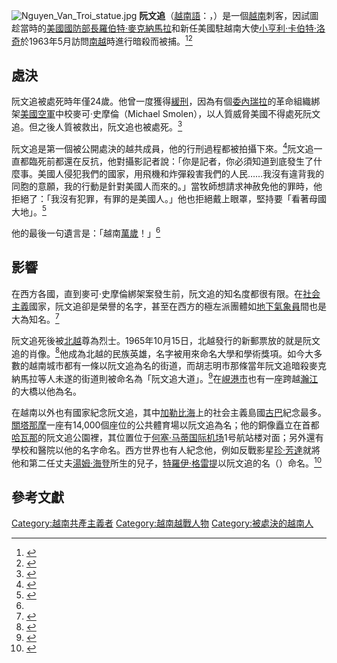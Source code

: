{{Infobox Criminal
| subject_name   = 阮文追
| image_name     = 
| image_size     = 
| image_caption  =1964年被逮捕後的阮文追 
| date_of_birth  = 1940年2月1日
| date_of_death  = 1964年10月15日（24歲）
| place_of_death = [[胡志明市|西貢]]{{Link-en|志和監獄|Chí Hòa Prison}}
| charge         = 殺人未遂
| conviction     = 謀殺未遂罪
| penalty        = [[槍斃|槍斃]]
| status         = 
|image=Nguyễn Văn Trỗi.jpg}}
[[File:Nguyen_Van_Troi_statue.jpg|thumb]]
'''阮文追'''（[[越南語|越南語]]：{{lang|vi|Nguyễn Văn Trỗi}}，{{bd|1940年|2月1日|1964年|10月15日}}）是一個[[越南|越南]]刺客，因試圖趁當時的[[美國國防部長|美國國防部長]][[羅伯特·麥克納馬拉|羅伯特·麥克納馬拉]]和新任美國駐越南大使[[小亨利·卡伯特·洛奇|小亨利·卡伯特·洛奇]]於1963年5月訪問[[越南共和国|南越]]時進行暗殺而被捕。<ref name="birthyear">{{Cite journal|url=http://www.time.com/time/magazine/article/0,9171,876244,00.html|title=Another Nasty Stunt|journal=''Time''|year=1964|language=en|accessdate=2011-06-23|archive-date=2011-05-22|archive-url=https://web.archive.org/web/20110522210125/http://www.time.com/time/magazine/article/0,9171,876244,00.html|dead-url=no}}</ref><ref name="greene">{{Cite book|author=[[费利克斯·格林|Greene, Felix]]|year=1966|title=''Vietnam! Vietnam! In photographs and text.''|location=California; New York|publisher=Fulton Publishing Company; Time Warner|lccn=66-28359|language=en}}</ref>

== 處決 ==
阮文追被處死時年僅24歲。他曾一度獲得[[緩刑|緩刑]]，因為有個[[委內瑞拉|委內瑞拉]]的革命組織綁架[[美國空軍|美國空軍]]中校麥可·史摩倫（Michael Smolen），以人質威脅美國不得處死阮文追。但之後人質被救出，阮文追也被處死。<ref name="suggestions">{{Cite journal|url=http://www.time.com/time/magazine/article/0,9171,897313,00.html|title=Suggestions, Anyone?|journal=''Time''|year=1964|publisher=Time Warner|location=New York|language=en|accessdate=2011-06-23|archive-date=2011-05-22|archive-url=https://web.archive.org/web/20110522210143/http://www.time.com/time/magazine/article/0,9171,897313,00.html|dead-url=no}}</ref>

阮文追是第一個被公開處決的越共成員，他的行刑過程都被拍攝下來。<ref name="oct15">{{Cite journal|author=Reuters|year=1964|title=Saigon Executes Youth For Plot on McNamara|publisher=''New York Times''|publisher=The New York Times Company|location=New York|language=en}}</ref>阮文追一直都臨死前都還在反抗，他對攝影記者說：「你是記者，你必須知道到底發生了什麼事。美國人侵犯我們的國家，用飛機和炸彈殺害我們的人民……我沒有違背我的同胞的意願，我的行動是針對美國人而來的。」當牧師想請求神赦免他的罪時，他拒絕了：「我沒有犯罪，有罪的是美國人。」他也拒絕戴上眼罩，堅持要「看著母國大地」。<ref name="wifebio">{{Cite book|author=Phan Thi Quyen|year=1965|title=''Nguyen van troi tel qu'il etait''|location=Hanoi|publisher=Editions en langues etrangeres|language=vi}}</ref>

他的最後一句遺言是：「越南[[萬歲|萬歲]]！」<ref name="greene"/>

== 影響 ==
在西方各國，直到麥可·史摩倫綁架案發生前，阮文追的知名度都很有限。在[[社会主義|社会主義]]國家，阮文追卻是榮譽的名字，甚至在西方的極左派團體如[[地下氣象員|地下氣象員]]間也是大為知名。<ref name="weatherman">{{Cite book|author=Grathwohl, Larry, and Reagan, Frank|year=1976|title=''Bringing Down America: An FBI Informer with the Weathermen''|publisher=Arlington House, New Rochelle|location=New York|pages=39|language=en}}</ref>

阮文追死後被[[越南民主共和国|北越]]尊為烈士。1965年10月15日，北越發行的新郵票放的就是阮文追的肖像。<ref name="postal">{{Cite book|publisher=''New York Times''|year=1968|title=Postal Issues of North Vietnam|location=New York|language=en|accessdate=2011-06-23|url=https://www.nytimes.com/1968/05/19/archives/postal-issues-of-north-vietnam.html}}</ref>他成為北越的民族英雄，名字被用來命名大學和學術獎項。如今大多數的越南城市都有一條以阮文追為名的街道，而胡志明市那條當年阮文追暗殺麥克納馬拉等人未遂的街道則被命名為「阮文追大道」。<ref>{{cite book| title=Vietnam Country Map |publisher=Periplus Travel Maps |year=2002|isbn=0-7946-0070-0|language=en}}</ref>在[[峴港市|峴港市]]也有一座跨越[[瀚江|瀚江]]的大橋以他為名。

在越南以外也有國家紀念阮文追，其中[[加勒比海|加勒比海]]上的社会主義島國[[古巴|古巴]]紀念最多。[[關塔那摩|關塔那摩]]一座有14,000個座位的公共體育場以阮文追為名；他的銅像矗立在首都[[哈瓦那|哈瓦那]]的阮文追公園裡，其位置位于[[何塞·马蒂国际机场|何塞·马蒂国际机场]]1号航站楼对面；另外還有學校和醫院以他的名字命名。西方世界也有人紀念他，例如反戰影星[[珍·芳達|珍·芳達]]就將他和第二任丈夫[[湯姆·海登|湯姆·海登]]所生的兒子，[[特羅伊·格雷提|特羅伊·格雷提]]以阮文追的名（{{lang|vi|Trỗi}}）命名。<ref name=theheart>{{Cite web|url=http://www.telegraph.co.uk/culture/4711422/The-heart-doesnt-grow-Fonda.html|title=The heart doesn't grow Fonda|author=Mark Steyn|publisher=The Telegraph|language=en|date=1998-02-03|accessdate=2011-06-23|archive-date=2010-08-03|archive-url=https://web.archive.org/web/20100803012635/http://www.telegraph.co.uk/culture/4711422/The-heart-doesnt-grow-Fonda.html|dead-url=no}}</ref>

== 參考文獻 ==
{{reflist}}
{{DEFAULTSORT:Nguyen, Troi Van}}
[[Category:越南共產主義者|Category:越南共產主義者]]
[[Category:越南越戰人物|Category:越南越戰人物]]
[[Category:被處決的越南人|Category:被處決的越南人]]